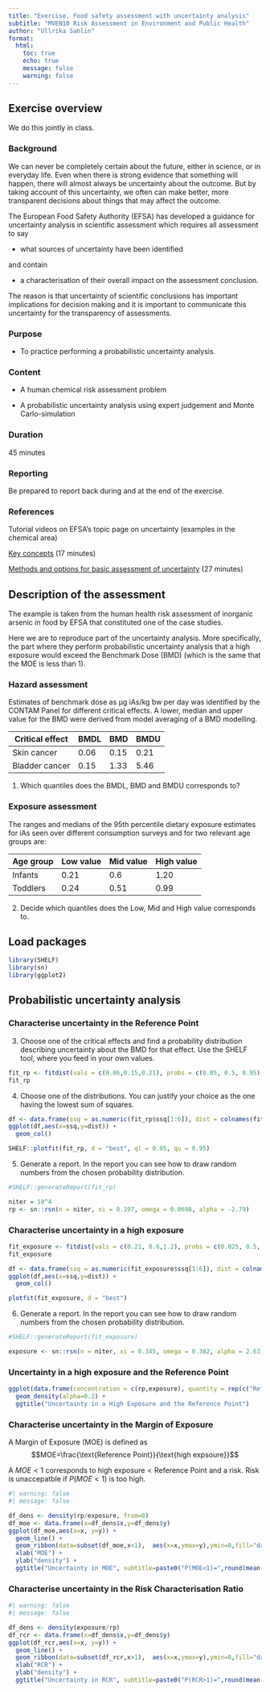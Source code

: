 ```yaml
---
title: "Exercise. Food safety assessment with uncertainty analysis"
subtitle: "MVEN10 Risk Assessment in Environment and Public Health"
author: "Ullrika Sahlin"
format: 
  html:
    toc: true
    echo: true
    message: false
    warning: false
---
```


## Exercise overview

We do this jointly in class. 

### Background

We can never be completely certain about the future, either in science, or in everyday life. Even when there is strong evidence that something will happen, there will almost always be uncertainty about the outcome. But by taking account of this uncertainty, we often can make better, more transparent decisions about things that may affect the outcome.

The European Food Safety Authority (EFSA) has developed a guidance for uncertainty analysis in scientific assessment which requires all assessment to say

-   what sources of uncertainty have been identified

and contain

-   a characterisation of their overall impact on the assessment conclusion.

The reason is that uncertainty of scientific conclusions has important implications for decision making and it is important to communicate this uncertainty for the transparency of assessments.


### Purpose

-   To practice performing a probabilistic uncertainty analysis.

### Content

-   A human chemical risk assessment problem

-   A probabilistic uncertainty analysis using expert judgement and Monte Carlo-simulation

### Duration

45 minutes

### Reporting

Be prepared to report back during and at the end of the exercise.

### References

Tutorial videos on EFSA's topic page on uncertainty (examples in the chemical area)

[Key concepts](https://www.youtube.com/watch?v=SGIo_jQLuSM) (17 minutes) 

[Methods and options for basic assessment of uncertainty](https://www.youtube.com/watch?v=bBQlJHhLPiY) (27 minutes)


## Description of the assessment

The example is taken from the human health risk assessment of inorganic arsenic in food by EFSA that constituted one of the case studies.

Here we are to reproduce part of the uncertainty analysis. More specifically, the part where they perform probabilistic uncertainty analysis that a high exposure would exceed the Benchmark Dose (BMD) (which is the same that the MOE is less than 1). 

### Hazard assessment

Estimates of benchmark dose as μg iAs/kg bw per day was identified by the CONTAM Panel for different critical effects. A lower, median and upper value for the BMD were derived from model averaging of a BMD modelling. 


|Critical effect | BMDL   | BMD   | BMDU   |
|----------------|--------|-------|--------|
|Skin cancer     |0.06    |0.15   |0.21    |
|Bladder cancer  |0.15    | 1.33  | 5.46   |

(@) Which quantiles does the BMDL, BMD and BMDU corresponds to? 

### Exposure assessment

The ranges and medians of the 95th percentile dietary exposure estimates for iAs seen over different consumption surveys and for two relevant age groups are: 


|Age group  | Low value | Mid value  |High value |
|-----------|-----------|------------|-----------|
|Infants    |  0.21     |  0.6       | 1.20      |
|Toddlers   |  0.24     |  0.51      | 0.99      |

(@) Decide which quantiles does the Low, Mid and High value corresponds to. 


## Load packages

```r
library(SHELF)
library(sn)
library(ggplot2)
```


## Probabilistic uncertainty analysis 

### Characterise uncertainty in the Reference Point

(@) Choose one of the critical effects and find a probability distribution describing uncertainty about the BMD for that effect. Use the SHELF tool, where you feed in your own values. 

```r
fit_rp <- fitdist(vals = c(0.06,0.15,0.21), probs = c(0.05, 0.5, 0.95), lower = 0)
fit_rp
```

(@) Choose one of the distributions. You can justify your choice as the one having the lowest sum of squares. 

```r
df <- data.frame(ssq = as.numeric(fit_rp$ssq[1:6]), dist = colnames(fit_rp$ssq[1:6]))
ggplot(df,aes(x=ssq,y=dist)) +
  geom_col()
```

```r
SHELF::plotfit(fit_rp, d = "best", ql = 0.05, qu = 0.95)
```

(@) Generate a report. In the report you can see how to draw random numbers from the chosen probability distribution. 

```r
#SHELF::generateReport(fit_rp)
```

```r
niter = 10^4
rp <- sn::rsn(n = niter, xi = 0.197, omega = 0.0698, alpha = -2.79)
```

### Characterise uncertainty in a high exposure

```r
fit_exposure <- fitdist(vals = c(0.21, 0.6,1.2), probs = c(0.025, 0.5, 0.975), lower = 0)
fit_exposure
```

```r
df <- data.frame(ssq = as.numeric(fit_exposure$ssq[1:6]), dist = colnames(fit_exposure$ssq[1:6]))
ggplot(df,aes(x=ssq,y=dist)) +
  geom_col()
```


```r
plotfit(fit_exposure, d = "best")
```

(@) Generate a report. In the report you can see how to draw random numbers from the chosen probability distribution. 

```r
#SHELF::generateReport(fit_exposure)
```

```r
exposure <- sn::rsn(n = niter, xi = 0.345, omega = 0.382, alpha = 2.63)
```



### Uncertainty in a high exposure and the Reference Point


```r
ggplot(data.frame(concentration = c(rp,exposure), quantity = rep(c("Reference Point", "High Exposure"),each = niter)),aes(x=concentration, fill = quantity)) +
  geom_density(alpha=0.2) +
  ggtitle("Uncertainty in a High Exposure and the Reference Point")
```

### Characterise uncertainty in the Margin of Exposure 

A Margin of Exposure (MOE) is defined as $$MOE=\frac{\text{Reference Point}}{\text{high expsoure}}$$

A $MOE < 1$ corresponds to $\text{high exposure} < \text{Reference Point}$ and a risk. Risk is unaccepatble if $P(MOE < 1)$ is too high. 

```r
#| warning: false
#| message: false

df_dens <- density(rp/exposure, from=0)
df_moe <- data.frame(x=df_dens$x,y=df_dens$y)
ggplot(df_moe,aes(x=x, y=y)) +
  geom_line() +
  geom_ribbon(data=subset(df_moe,x<1),  aes(x=x,ymax=y),ymin=0,fill="darkred", alpha=0.5) +
  xlab("MOE") +
  ylab("density") +
  ggtitle("Uncertainty in MOE", subtitle=paste0("P(MOE<1)=",round(mean(rp<exposure)*100),"%")) 
```


### Characterise uncertainty in the Risk Characterisation Ratio 

```r
#| warning: false
#| message: false

df_dens <- density(exposure/rp)
df_rcr <- data.frame(x=df_dens$x,y=df_dens$y)
ggplot(df_rcr,aes(x=x, y=y)) +
  geom_line() +
  geom_ribbon(data=subset(df_rcr,x>1),  aes(x=x,ymax=y),ymin=0,fill="darkred", alpha=0.5) +
  xlab("RCR") +
  ylab("density") +
  ggtitle("Uncertainty in RCR", subtitle=paste0("P(RCR>1)=",round(mean(rp<exposure)*100),"%")) 
```

<!-- ## Probabilistic uncertainty analysis -->

<!-- ### Characterise uncertainty in the Reference Point -->

<!-- ```{r} -->
<!-- fit_rp <- fitdist(vals = c(0.15,1.33,5.46), probs = c(0.05, 0.5, 0.95), lower = 0) -->
<!-- fit_rp -->
<!-- ``` -->

<!-- ```{r} -->
<!-- df <- data.frame(ssq = as.numeric(fit_rp$ssq[1:6]), dist = colnames(fit_rp$ssq[1:6])) -->
<!-- ggplot(df,aes(x=ssq,y=dist)) + -->
<!--   geom_col() -->
<!-- ``` -->

<!-- ```{r} -->
<!-- SHELF::plotfit(fit_rp, d = "best", ql = 0.05, qu = 0.95) -->
<!-- ``` -->

<!-- (@) Generate a report. In the report you can see how to draw random numbers from the chosen probability distribution.  -->

<!-- ```{r} -->
<!-- #SHELF::generateReport(fit_rp) -->
<!-- ``` -->

<!-- ```{r} -->
<!-- niter = 10^4 -->
<!-- rp <- rgamma(n = niter, shape = 1.17, rate = 0.636) -->
<!-- ``` -->

<!-- ### Characterise uncertainty in a high exposure -->


<!-- ```{r} -->
<!-- fit_exposure <- fitdist(vals = c(0.24, 0.51,0.99), probs = c(0.025, 0.5, 0.975), lower = 0) -->
<!-- fit_exposure -->
<!-- ``` -->

<!-- ```{r} -->
<!-- df <- data.frame(ssq = as.numeric(fit_exposure$ssq[1:6]), dist = colnames(fit_exposure$ssq[1:6])) -->
<!-- ggplot(df,aes(x=ssq,y=dist)) + -->
<!--   geom_col() -->
<!-- ``` -->


<!-- ```{r} -->
<!-- plotfit(fit_exposure, d = "best") -->
<!-- ``` -->

<!-- ```{r} -->
<!-- #SHELF::generateReport(fit_exposure) -->
<!-- ``` -->

<!-- ```{r} -->
<!-- exposure <- sn::rsn(n = niter, xi = 0.304, omega = 0.306, alpha = 3.75) -->
<!-- ``` -->

<!-- ### Uncertainty in a high exposure and the Reference Point -->

<!-- ```{r} -->
<!-- ggplot(data.frame(concentration = c(rp,exposure), quantity = rep(c("Reference Point", "High Exposure"),each = niter)),aes(x=concentration, fill = quantity)) + -->
<!--   geom_density(alpha=0.2) + -->
<!--   ggtitle("Uncertainty in a High Exposure and the Reference Point") -->
<!-- ``` -->

<!-- ### Characterise uncertainty in the Margin of Exposure -->

<!-- A Margin of Exposure (MOE) is defined as $$MOE=\frac{\text{Reference Point}}{\text{high expsoure}}$$ -->

<!-- A $MOE < 1$ corresponds to $\text{high exposure} < \text{Reference Point}$ and a risk. Risk is unaccepatble if $P(MOE < 1)$ is too high.  -->

<!-- ```{r} -->
<!-- #| warning: false -->
<!-- #| message: false -->

<!-- df_dens <- density(rp/exposure, from=0) -->
<!-- df_moe <- data.frame(x=df_dens$x,y=df_dens$y) -->
<!-- ggplot(df_moe,aes(x=x, y=y)) + -->
<!--   geom_line() + -->
<!--   geom_ribbon(data=subset(df_moe,x<1),  aes(x=x,ymax=y),ymin=0,fill="darkred", alpha=0.5) + -->
<!--   xlab("MOE") + -->
<!--   ylab("density") + -->
<!--   ggtitle("Uncertainty in MOE", subtitle=paste0("P(MOE<1)=",round(mean(rp<exposure)*100),"%"))  -->
<!-- ``` -->

<!-- ### Characterise uncertainty in the Risk Characterisation Ratio  -->

<!-- ```{r} -->
<!-- #| warning: false -->
<!-- #| message: false -->

<!-- df_dens <- density(exposure/rp) -->
<!-- df_rcr <- data.frame(x=df_dens$x,y=df_dens$y) -->
<!-- ggplot(df_rcr,aes(x=x, y=y)) + -->
<!--   geom_line() + -->
<!--   geom_ribbon(data=subset(df_rcr,x>1),  aes(x=x,ymax=y),ymin=0,fill="darkred", alpha=0.5) + -->
<!--   xlab("RCR") + -->
<!--   ylab("density") + -->
<!--   ggtitle("Uncertainty in RCR", subtitle=paste0("P(RCR>1)=",round(mean(rp<exposure)*100),"%")) -->
<!-- ``` -->

